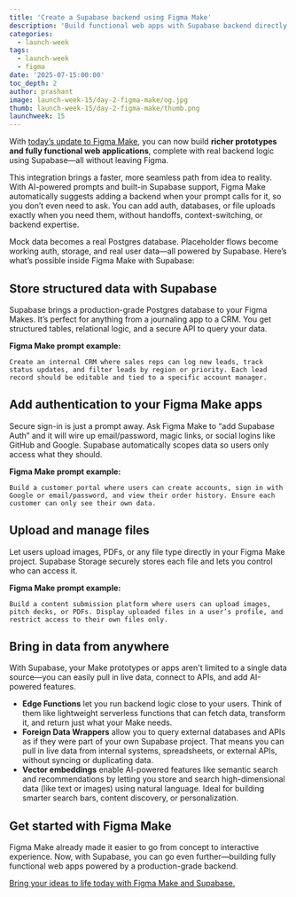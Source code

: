 ```yaml
---
title: 'Create a Supabase backend using Figma Make'
description: 'Build functional web apps with Supabase backend directly in Figma Make, with no backend expertise required.'
categories:
  - launch-week
tags:
  - launch-week
  - figma
date: '2025-07-15:00:00'
toc_depth: 2
author: prashant
image: launch-week-15/day-2-figma-make/og.jpg
thumb: launch-week-15/day-2-figma-make/thumb.png
launchweek: 15
---
```


With [today’s update to Figma Make](https://www.figma.com/make), you can now build **richer prototypes and fully functional web applications**, complete with real backend logic using Supabase—all without leaving Figma.

This integration brings a faster, more seamless path from idea to reality. With AI-powered prompts and built-in Supabase support, Figma Make automatically suggests adding a backend when your prompt calls for it, so you don’t even need to ask. You can add auth, databases, or file uploads exactly when you need them, without handoffs, context-switching, or backend expertise.

Mock data becomes a real Postgres database. Placeholder flows become working auth, storage, and real user data—all powered by Supabase. Here’s what’s possible inside Figma Make with Supabase:

## Store structured data with Supabase

Supabase brings a production-grade Postgres database to your Figma Makes. It’s perfect for anything from a journaling app to a CRM. You get structured tables, relational logic, and a secure API to query your data.

**Figma Make prompt example:**

```
Create an internal CRM where sales reps can log new leads, track status updates, and filter leads by region or priority. Each lead record should be editable and tied to a specific account manager.
```

## Add authentication to your Figma Make apps

Secure sign-in is just a prompt away. Ask Figma Make to “add Supabase Auth” and it will wire up email/password, magic links, or social logins like GitHub and Google. Supabase automatically scopes data so users only access what they should.

**Figma Make prompt example:**

```
Build a customer portal where users can create accounts, sign in with Google or email/password, and view their order history. Ensure each customer can only see their own data.
```

## Upload and manage files

Let users upload images, PDFs, or any file type directly in your Figma Make project. Supabase Storage securely stores each file and lets you control who can access it.

**Figma Make prompt example:**

```
Build a content submission platform where users can upload images, pitch decks, or PDFs. Display uploaded files in a user’s profile, and restrict access to their own files only.
```

## Bring in data from anywhere

With Supabase, your Make prototypes or apps aren't limited to a single data source—you can easily pull in live data, connect to APIs, and add AI-powered features.

- **Edge Functions** let you run backend logic close to your users. Think of them like lightweight serverless functions that can fetch data, transform it, and return just what your Make needs.
- **Foreign Data Wrappers** allow you to query external databases and APIs as if they were part of your own Supabase project. That means you can pull in live data from internal systems, spreadsheets, or external APIs, without syncing or duplicating data.
- **Vector embeddings** enable AI-powered features like semantic search and recommendations by letting you store and search high-dimensional data (like text or images) using natural language. Ideal for building smarter search bars, content discovery, or personalization.

## Get started with Figma Make

Figma Make already made it easier to go from concept to interactive experience. Now, with Supabase, you can go even further—building fully functional web apps powered by a production-grade backend.

[Bring your ideas to life today with Figma Make and Supabase.](https://www.figma.com/make/)
